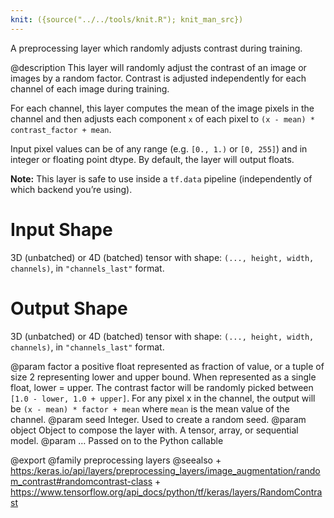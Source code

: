 ```yaml
---
knit: ({source("../../tools/knit.R"); knit_man_src})
---
```

A preprocessing layer which randomly adjusts contrast during training.

@description
This layer will randomly adjust the contrast of an image or images
by a random factor. Contrast is adjusted independently
for each channel of each image during training.

For each channel, this layer computes the mean of the image pixels in the
channel and then adjusts each component `x` of each pixel to
`(x - mean) * contrast_factor + mean`.

Input pixel values can be of any range (e.g. `[0., 1.)` or `[0, 255]`) and
in integer or floating point dtype.
By default, the layer will output floats.

**Note:** This layer is safe to use inside a `tf.data` pipeline
(independently of which backend you're using).

# Input Shape
3D (unbatched) or 4D (batched) tensor with shape:
`(..., height, width, channels)`, in `"channels_last"` format.

# Output Shape
3D (unbatched) or 4D (batched) tensor with shape:
`(..., height, width, channels)`, in `"channels_last"` format.

@param factor a positive float represented as fraction of value, or a tuple of
    size 2 representing lower and upper bound.
    When represented as a single float, lower = upper.
    The contrast factor will be randomly picked between
    `[1.0 - lower, 1.0 + upper]`. For any pixel x in the channel,
    the output will be `(x - mean) * factor + mean`
    where `mean` is the mean value of the channel.
@param seed Integer. Used to create a random seed.
@param object Object to compose the layer with. A tensor, array, or sequential model.
@param ... Passed on to the Python callable

@export
@family preprocessing layers
@seealso
+ <https:/keras.io/api/layers/preprocessing_layers/image_augmentation/random_contrast#randomcontrast-class>
+ <https://www.tensorflow.org/api_docs/python/tf/keras/layers/RandomContrast>

